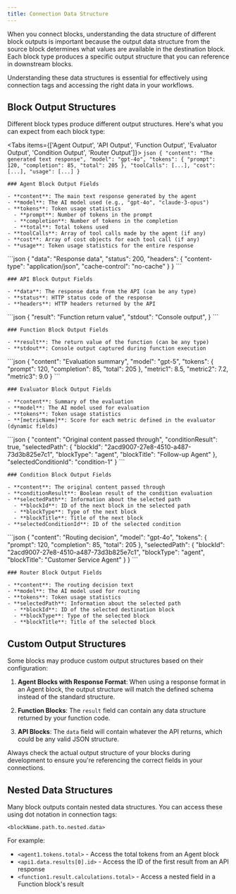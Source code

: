 ```yaml
---
title: Connection Data Structure
---
```



When you connect blocks, understanding the data structure of different block outputs is important because the output data structure from the source block determines what values are available in the destination block. Each block type produces a specific output structure that you can reference in downstream blocks.

<Callout type="info">
  Understanding these data structures is essential for effectively using connection tags and
  accessing the right data in your workflows.
</Callout>

## Block Output Structures

Different block types produce different output structures. Here's what you can expect from each block type:

<Tabs items={['Agent Output', 'API Output', 'Function Output', 'Evaluator Output', 'Condition Output', 'Router Output']}>
  <Tab>
    ```json
    {
      "content": "The generated text response",
      "model": "gpt-4o",
      "tokens": {
        "prompt": 120,
        "completion": 85,
        "total": 205
      },
      "toolCalls": [...],
      "cost": [...],
      "usage": [...]
    }
    ```

    ### Agent Block Output Fields

    - **content**: The main text response generated by the agent
    - **model**: The AI model used (e.g., "gpt-4o", "claude-3-opus")
    - **tokens**: Token usage statistics
      - **prompt**: Number of tokens in the prompt
      - **completion**: Number of tokens in the completion
      - **total**: Total tokens used
    - **toolCalls**: Array of tool calls made by the agent (if any)
    - **cost**: Array of cost objects for each tool call (if any)
    - **usage**: Token usage statistics for the entire response

  </Tab>
  <Tab>
    ```json
    {
      "data": "Response data",
      "status": 200,
      "headers": {
        "content-type": "application/json",
        "cache-control": "no-cache"
      }
    }
    ```

    ### API Block Output Fields

    - **data**: The response data from the API (can be any type)
    - **status**: HTTP status code of the response
    - **headers**: HTTP headers returned by the API

  </Tab>
  <Tab>
    ```json
    {
      "result": "Function return value",
      "stdout": "Console output",
    }
    ```

    ### Function Block Output Fields

    - **result**: The return value of the function (can be any type)
    - **stdout**: Console output captured during function execution

  </Tab>
  <Tab>
    ```json
    {
      "content": "Evaluation summary",
      "model": "gpt-5",
      "tokens": {
        "prompt": 120,
        "completion": 85,
        "total": 205
      },
      "metric1": 8.5,
      "metric2": 7.2,
      "metric3": 9.0
    }
    ```

    ### Evaluator Block Output Fields

    - **content**: Summary of the evaluation
    - **model**: The AI model used for evaluation
    - **tokens**: Token usage statistics
    - **[metricName]**: Score for each metric defined in the evaluator (dynamic fields)

  </Tab>
  <Tab>
    ```json
    {
      "content": "Original content passed through",
      "conditionResult": true,
      "selectedPath": {
        "blockId": "2acd9007-27e8-4510-a487-73d3b825e7c1",
        "blockType": "agent",
        "blockTitle": "Follow-up Agent"
      },
      "selectedConditionId": "condition-1"
    }
    ```

    ### Condition Block Output Fields

    - **content**: The original content passed through
    - **conditionResult**: Boolean result of the condition evaluation
    - **selectedPath**: Information about the selected path
      - **blockId**: ID of the next block in the selected path
      - **blockType**: Type of the next block
      - **blockTitle**: Title of the next block
    - **selectedConditionId**: ID of the selected condition

  </Tab>
  <Tab>
    ```json
    {
      "content": "Routing decision",
      "model": "gpt-4o",
      "tokens": {
        "prompt": 120,
        "completion": 85,
        "total": 205
      },
      "selectedPath": {
        "blockId": "2acd9007-27e8-4510-a487-73d3b825e7c1",
        "blockType": "agent",
        "blockTitle": "Customer Service Agent"
      }
    }
    ```

    ### Router Block Output Fields

    - **content**: The routing decision text
    - **model**: The AI model used for routing
    - **tokens**: Token usage statistics
    - **selectedPath**: Information about the selected path
      - **blockId**: ID of the selected destination block
      - **blockType**: Type of the selected block
      - **blockTitle**: Title of the selected block

  </Tab>
</Tabs>

## Custom Output Structures

Some blocks may produce custom output structures based on their configuration:

1. **Agent Blocks with Response Format**: When using a response format in an Agent block, the output structure will match the defined schema instead of the standard structure.

2. **Function Blocks**: The `result` field can contain any data structure returned by your function code.

3. **API Blocks**: The `data` field will contain whatever the API returns, which could be any valid JSON structure.

<Callout type="warning">
  Always check the actual output structure of your blocks during development to ensure you're
  referencing the correct fields in your connections.
</Callout>

## Nested Data Structures

Many block outputs contain nested data structures. You can access these using dot notation in connection tags:

```
<blockName.path.to.nested.data>
```

For example:

- `<agent1.tokens.total>` - Access the total tokens from an Agent block
- `<api1.data.results[0].id>` - Access the ID of the first result from an API response
- `<function1.result.calculations.total>` - Access a nested field in a Function block's result
